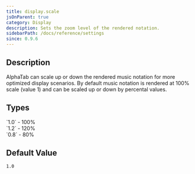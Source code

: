 ```yaml
---
title: display.scale
jsOnParent: true
category: Display
description: Sets the zoom level of the rendered notation.
sidebarPath: /docs/reference/settings
since: 0.9.6
---
```


<SinceBadge since="0.9.6" />


## Description

AlphaTab can scale up or down the rendered music notation for more optimized display scenarios. By default music notation is rendered at 100% scale (value 1) and can be scaled up or down by 
percental values.

<PropertyDescription metadata={metadata} />

## Types


<TypeTable>
    <TypeRow name="double" type="all">
        `1.0` - 100%<br />
        `1.2` - 120%<br />
        `0.8` - 80%
    </TypeRow>
</TypeTable>

## Default Value

`1.0`